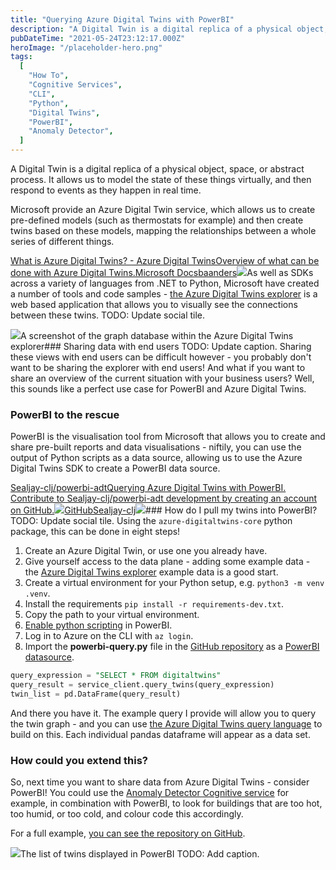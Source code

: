 ```yaml
---
title: "Querying Azure Digital Twins with PowerBI"
description: "A Digital Twin is a digital replica of a physical object, space, or abstract process. It allows us to model the state of these things virtually, and then respond to events as they happen in real time"
pubDateTime: "2021-05-24T23:12:17.000Z"
heroImage: "/placeholder-hero.png"
tags:
  [
    "How To",
    "Cognitive Services",
    "CLI",
    "Python",
    "Digital Twins",
    "PowerBI",
    "Anomaly Detector",
  ]
---
```


A Digital Twin is a digital replica of a physical object, space, or abstract process. It allows us to model the state of these things virtually, and then respond to events as they happen in real time.

Microsoft provide an Azure Digital Twin service, which allows us to create pre-defined models (such as thermostats for example) and then create twins based on these models, mapping the relationships between a whole series of different things.

[What is Azure Digital Twins? - Azure Digital TwinsOverview of what can be done with Azure Digital Twins.Microsoft Docsbaanders![](https://docs.microsoft.com/en-us/media/logos/logo-ms-social.png)](https://docs.microsoft.com/en-gb/azure/digital-twins/overview?WT.mc_id=AI-MVP-5004204)As well as SDKs across a variety of languages from .NET to Python, Microsoft have created a number of tools and code samples - [the Azure Digital Twins explorer](https://github.com/Azure-Samples/digital-twins-explorer/) is a web based application that allows you to visually see the connections between these twins.
TODO: Update social tile.

![](/images/2021/05/image-1.png)A screenshot of the graph database within the Azure Digital Twins explorer### Sharing data with end users
TODO: Update caption.
Sharing these views with end users can be difficult however - you probably don't want to be sharing the explorer with end users! And what if you want to share an overview of the current situation with your business users? Well, this sounds like a perfect use case for PowerBI and Azure Digital Twins.

### PowerBI to the rescue

PowerBI is the visualisation tool from Microsoft that allows you to create and share pre-built reports and data visualisations - niftily, you can use the output of Python scripts as a data source, allowing us to use the Azure Digital Twins SDK to create a PowerBI data source.

[Sealjay-clj/powerbi-adtQuerying Azure Digital Twins with PowerBI. Contribute to Sealjay-clj/powerbi-adt development by creating an account on GitHub.![](https://github.githubassets.com/favicons/favicon.svg)GitHubSealjay-clj![](https://opengraph.githubassets.com/9642f68c9fffaf41f7353e8263423950fa92f07d6101da79bcb0d37bb2bd9eea/Sealjay-clj/powerbi-adt)](https://github.com/Sealjay-clj/powerbi-adt)### How do I pull my twins into PowerBI?
TODO: Update social tile.
Using the `azure-digitaltwins-core` python package, this can be done in eight steps!

1. Create an Azure Digital Twin, or use one you already have.
2. Give yourself access to the data plane - adding some example data - the [Azure Digital Twins explorer](https://github.com/Azure-Samples/digital-twins-explorer/) example data is a good start.
3. Create a virtual environment for your Python setup, e.g. `python3 -m venv .venv`.
4. Install the requirements `pip install -r requirements-dev.txt`.
5. Copy the path to your virtual environment.
6. [Enable python scripting](https://docs.microsoft.com/en-us/power-bi/connect-data/desktop-python-scripts#enable-python-scripting?WT.mc_id=AI-MVP-5004204) in PowerBI.
7. Log in to Azure on the CLI with `az login`.
8. Import the **powerbi-query.py** file in the [GitHub repository](https://github.com/Sealjay-clj/powerbi-adt) as a [PowerBI datasource](https://docs.microsoft.com/en-us/power-bi/connect-data/desktop-python-scripts?WT.mc_id=AI-MVP-5004204#run-your-python-script-and-import-data).

```sql
query_expression = "SELECT * FROM digitaltwins"
query_result = service_client.query_twins(query_expression)
twin_list = pd.DataFrame(query_result)

```

And there you have it. The example query I provide will allow you to query the twin graph - and you can use [the Azure Digital Twins query language](https://docs.microsoft.com/en-us/azure/digital-twins/how-to-query-graph?WT.mc_id=AI-MVP-5004204) to build on this. Each individual pandas dataframe will appear as a data set.

### How could you extend this?

So, next time you want to share data from Azure Digital Twins - consider PowerBI! You could use the [Anomaly Detector Cognitive service](https://docs.microsoft.com/en-gb/azure/cognitive-services/anomaly-detector/?WT.mc_id=AI-MVP-5004204) for example, in combination with PowerBI, to look for buildings that are too hot, too humid, or too cold, and colour code this accordingly.

For a full example, [you can see the repository on GitHub](https://github.com/Sealjay-clj/powerbi-adt).

![](/images/2021/05/image-2.png)The list of twins displayed in PowerBI
TODO: Add caption.

